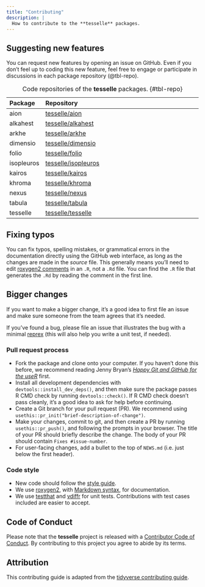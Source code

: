 ```yaml
---
title: "Contributing"
description: |
  How to contribute to the **tesselle** packages.
---
```


## Suggesting new features

You can request new features by opening an issue on GitHub. Even if you don't feel up to coding this new feature, feel free to engage or participate in discussions in each package repository (@tbl-repo).

| Package    | Repository                                                    |
|:-----------|:--------------------------------------------------------------|
| aion       | [tesselle/aion](https://github.com/tesselle/aion)             |
| alkahest   | [tesselle/alkahest](https://github.com/tesselle/alkahest)     |
| arkhe      | [tesselle/arkhe](https://github.com/tesselle/arkhe)           |
| dimensio   | [tesselle/dimensio](https://github.com/tesselle/dimensio)     |
| folio      | [tesselle/folio](https://github.com/tesselle/folio)           |
| isopleuros | [tesselle/isopleuros](https://github.com/tesselle/isopleuros) |
| kairos     | [tesselle/kairos](https://github.com/tesselle/kairos)         |
| khroma     | [tesselle/khroma](https://github.com/tesselle/khroma)         |
| nexus      | [tesselle/nexus](https://github.com/tesselle/nexus)           |
| tabula     | [tesselle/tabula](https://github.com/tesselle/tabula)         |
| tesselle   | [tesselle/tesselle](https://github.com/tesselle/tesselle)     |

: Code repositories of the **tesselle** packages. {#tbl-repo}

## Fixing typos

You can fix typos, spelling mistakes, or grammatical errors in the documentation directly using the GitHub web interface, as long as the changes are made in the _source_ file. This generally means you'll need to edit [roxygen2 comments](https://roxygen2.r-lib.org/articles/roxygen2.html) in an `.R`, not a `.Rd` file. You can find the `.R` file that generates the `.Rd` by reading the comment in the first line.

## Bigger changes

If you want to make a bigger change, it's a good idea to first file an issue and make sure someone from the team agrees that it's needed.

If you've found a bug, please file an issue that illustrates the bug with a minimal [reprex](https://www.tidyverse.org/help/#reprex) (this will also help you write a unit test, if needed).

### Pull request process

* Fork the package and clone onto your computer. If you haven't done this before, we recommend reading Jenny Bryan's [*Happy Git and GitHub for the useR*](https://happygitwithr.com) first.
* Install all development dependencies with `devtools::install_dev_deps()`, and then make sure the package passes R CMD check by running `devtools::check()`. If R CMD check doesn't pass cleanly, it's a good idea to ask for help before continuing.
* Create a Git branch for your pull request (PR). We recommend using `usethis::pr_init("brief-description-of-change")`.
* Make your changes, commit to git, and then create a PR by running `usethis::pr_push()`, and following the prompts in your browser. The title of your PR should briefly describe the change. The body of your PR should contain `Fixes #issue-number`.
* For user-facing changes, add a bullet to the top of `NEWS.md` (i.e. just below the first header).

### Code style

* New code should follow the [style guide](style.html).
* We use [roxygen2](https://roxygen2.r-lib.org), with [Markdown syntax](https://roxygen2.r-lib.org/articles/rd-formatting.html), for documentation.
* We use [testthat](https://testthat.r-lib.org) and [vdiffr](https://vdiffr.r-lib.org) for unit tests. Contributions with test cases included are easier to accept.  

## Code of Conduct

Please note that the **tesselle** project is released with a [Contributor Code of Conduct](conduct.html). By contributing to this project you agree to abide by its terms.

## Attribution {.appendix}

This contributing guide is adapted from the [tidyverse contributing guide](https://raw.githubusercontent.com/r-lib/usethis/master/inst/templates/tidy-contributing.md).
